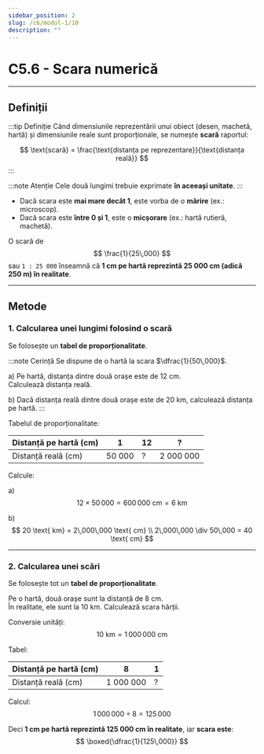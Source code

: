 ```yaml
---
sidebar_position: 2
slug: /c6/modul-1/10
description: ""
---
```


# C5.6 - Scara numerică

---

## Definiții

:::tip Definiție
Când dimensiunile reprezentării unui obiect (desen, machetă, hartă) și dimensiunile reale sunt proporționale, se numește **scară** raportul:

$$
\text{scară} = \frac{\text{distanța pe reprezentare}}{\text{distanța reală}}
$$
:::

:::note Atenție
Cele două lungimi trebuie exprimate **în aceeași unitate**.
:::

- Dacă scara este **mai mare decât 1**, este vorba de o **mărire** (ex.: microscop).
- Dacă scara este **între 0 și 1**, este o **micșorare** (ex.: hartă rutieră, machetă).

O scară de
$$
\frac{1}{25\,000}
$$
sau `1 : 25 000` înseamnă că **1 cm pe hartă reprezintă 25 000 cm (adică 250 m) în realitate**.

---

## Metode

### 1. Calcularea unei lungimi folosind o scară

Se folosește un **tabel de proporționalitate**.

:::note Cerință
Se dispune de o hartă la scara $\dfrac{1}{50\,000}$.

a) Pe hartă, distanța dintre două orașe este de 12 cm.  
   Calculează distanța reală.

b) Dacă distanța reală dintre două orașe este de 20 km, calculează distanța pe hartă.
:::

Tabelul de proporționalitate:

| Distanță pe hartă (cm) | 1 | 12 | ? |
|------------------------|---|----|---|
| Distanță reală (cm)    | 50 000 | ? | 2 000 000 |

Calcule:

a)  
$$
12 \times 50\,000 = 600\,000 \text{ cm} = 6 \text{ km}
$$

b)  
$$
20 \text{ km} = 2\,000\,000 \text{ cm} \\
2\,000\,000 \div 50\,000 = 40 \text{ cm}
$$

---

### 2. Calcularea unei scări

Se folosește tot un **tabel de proporționalitate**.

Pe o hartă, două orașe sunt la distanță de 8 cm.  
În realitate, ele sunt la 10 km. Calculează scara hărții.

Conversie unități:
$$
10 \text{ km} = 1\,000\,000 \text{ cm}
$$

Tabel:

| Distanță pe hartă (cm) | 8 | 1 |
|------------------------|---|---|
| Distanță reală (cm)    | 1 000 000 | ? |

Calcul:
$$
1\,000\,000 \div 8 = 125\,000
$$

Deci **1 cm pe hartă reprezintă 125 000 cm în realitate**, iar **scara este**:
$$
\boxed{\dfrac{1}{125\,000}}
$$
